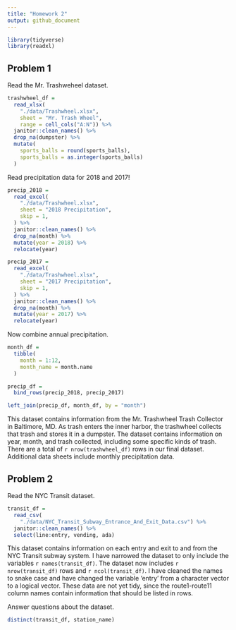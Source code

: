 ```yaml
---
title: "Homework 2"
output: github_document
---
```


```r
library(tidyverse)
library(readxl)
```

## Problem 1 

Read the Mr. Trashweheel dataset. 

```r
trashwheel_df = 
  read_xlsx(
    "./data/Trashwheel.xlsx",
    sheet = "Mr. Trash Wheel",
    range = cell_cols("A:N")) %>% 
  janitor::clean_names() %>% 
  drop_na(dumpster) %>% 
  mutate(
    sports_balls = round(sports_balls),
    sports_balls = as.integer(sports_balls)
  ) 
```

Read precipitation data for 2018 and 2017!

```r
precip_2018 = 
  read_excel(
    "./data/Trashwheel.xlsx",
    sheet = "2018 Precipitation",
    skip = 1,
  ) %>% 
  janitor::clean_names() %>% 
  drop_na(month) %>% 
  mutate(year = 2018) %>% 
  relocate(year)

precip_2017 = 
  read_excel(
    "./data/Trashwheel.xlsx",
    sheet = "2017 Precipitation",
    skip = 1,
  ) %>% 
  janitor::clean_names() %>% 
  drop_na(month) %>% 
  mutate(year = 2017) %>% 
  relocate(year)
```

Now combine annual precipitation. 

```r
month_df = 
  tibble(
    month = 1:12,
    month_name = month.name
  )

precip_df = 
  bind_rows(precip_2018, precip_2017) 

left_join(precip_df, month_df, by = "month")
```


This dataset contains information from the Mr. Trashwheel Trash Collector in Baltimore, MD. As trash enters the inner harbor, the trashwheel collects that trash and stores it in a dumpster. The dataset contains information on year, month, and trash collected, including some specific kinds of trash. There are a total of `r nrow(trashwheel_df)` rows in our final dataset. Additional data sheets include monthly precipitation data. 


## Problem 2

Read the NYC Transit dataset. 

```r
transit_df = 
  read_csv(
    "./data/NYC_Transit_Subway_Entrance_And_Exit_Data.csv") %>% 
  janitor::clean_names() %>% 
  select(line:entry, vending, ada) 

```

This dataset contains information on each entry and exit to and from the NYC Transit subway system. I have narrowed the dataset to only include the variables `r names(transit_df)`. The dataset now includes `r nrow(transit_df)` rows and `r ncol(transit_df)`. I have cleaned the names to snake case and have changed the variable 'entry' from a character vector to a logical vector. These data are not yet tidy, since the route1-route11 column names contain information that should be listed in rows. 

Answer questions about the dataset. 

```r
distinct(transit_df, station_name)
```

